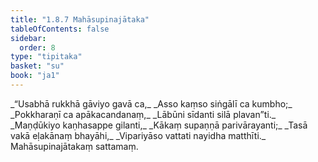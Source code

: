 ```yaml
---
title: "1.8.7 Mahāsupinajātaka"
tableOfContents: false
sidebar:
  order: 8
type: "tipitaka"
basket: "su"
book: "ja1"
---
```



<DynamicBreadcrumb />

<Division number="77" book="ja1">

<Paragraph number="169" type="verses" book="ja1">
_“Usabhā rukkhā gāviyo gavā ca,_  
_Asso kaṃso siṅgālī ca kumbho;_  
_Pokkharaṇī ca apākacandanaṃ,_  
_Lābūni sīdanti silā plavan”ti._  

</Paragraph>

<Paragraph number="170" type="verses" book="ja1">
_Maṇḍūkiyo kaṇhasappe gilanti,_  
_Kākaṃ supaṇṇā parivārayanti;_  
_Tasā vakā eḷakānaṃ bhayāhi,_  
_Vipariyāso vattati nayidha matthīti._  


</Paragraph>
</Division>

<Paragraph number="171" type="center" book="ja1">
Mahāsupinajātakaṃ sattamaṃ.
</Paragraph>